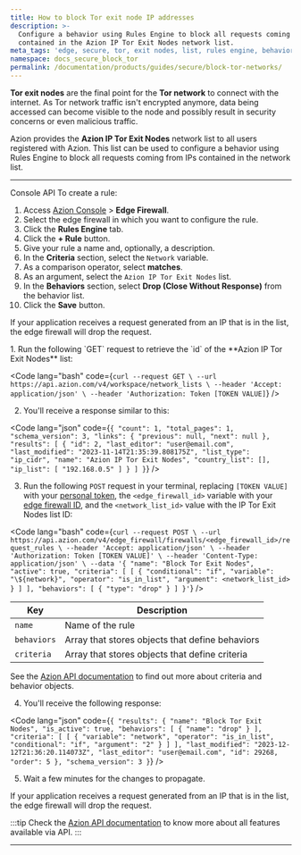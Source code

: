 ```yaml
---
title: How to block Tor exit node IP addresses
description: >-
  Configure a behavior using Rules Engine to block all requests coming from IPs
  contained in the Azion IP Tor Exit Nodes network list.
meta_tags: 'edge, secure, tor, exit nodes, list, rules engine, behavior'
namespace: docs_secure_block_tor
permalink: /documentation/products/guides/secure/block-tor-networks/
---
```




**Tor exit nodes** are the final point for the **Tor network** to connect with the internet. As Tor network traffic isn't encrypted anymore, data being accessed can become visible to the node and possibly result in security concerns or even malicious traffic.

Azion provides the **Azion IP Tor Exit Nodes** network list to all users registered with Azion. This list can be used to configure a behavior using Rules Engine to block all requests coming from IPs contained in the network list.

<LinkButton link="/en/documentation/products/secure/edge-firewall/network-layer-protection/network-lists/" label="go to Network Lists reference" severity="secondary" />

---

<Tabs client:visible>
    <Fragment slot="tab.console">Console</Fragment>
    <Fragment slot="tab.api">API</Fragment>

<Fragment slot="panel.console">
To create a rule:

1. Access [Azion Console](/en/documentation/products/guides/how-to-access-azion-console/) > **Edge Firewall**.
2. Select the edge firewall in which you want to configure the rule.
3. Click the **Rules Engine** tab.
4. Click the **+ Rule** button.
5. Give your rule a name and, optionally, a description.
6. In the **Criteria** section, select the `Network` variable.
7. As a comparison operator, select **matches**.
8. As an argument, select the `Azion IP Tor Exit Nodes` list.
9. In the **Behaviors** section, select **Drop (Close Without Response)** from the behavior list.
10. Click the **Save** button.

If your application receives a request generated from an IP that is in the list, the edge firewall will drop the request.
</Fragment>

<Fragment slot="panel.api">
1. Run the following `GET` request to retrieve the `id` of the **Azion IP Tor Exit Nodes** list:

<Code lang="bash" code={`
curl --request GET \
  --url https://api.azion.com/v4/workspace/network_lists \
  --header 'Accept: application/json' \
  --header 'Authorization: Token [TOKEN VALUE]
`} />

2. You'll receive a response similar to this:

<Code lang="json" code={`
{
  "count": 1,
  "total_pages": 1,
  "schema_version": 3,
  "links": {
    "previous": null,
    "next": null
  },
  "results": [
    {
      "id": 2,
      "last_editor": "user@email.com",
      "last_modified": "2023-11-14T21:35:39.808175Z",
      "list_type": "ip_cidr",
      "name": "Azion IP Tor Exit Nodes",
      "country_list": [],
      "ip_list": [
        "192.168.0.5"
      ]
    }
  ]
}
`} />


3. Run the following `POST` request in your terminal, replacing `[TOKEN VALUE]` with your [personal token](/en/documentation/products/guides/personal-tokens/), the `<edge_firewall_id>` variable with your [edge firewall ID](https://api.azion.com/#58376993-e0dd-4b51-9cd3-41d86122728f), and the `<network_list_id>` value with the IP Tor Exit Nodes list ID:

<Code lang="bash" code={`
curl --request POST \
  --url https://api.azion.com/v4/edge_firewall/firewalls/<edge_firewall_id>/request_rules \
  --header 'Accept: application/json' \
  --header 'Authorization: Token [TOKEN VALUE]' \
  --header 'Content-Type: application/json' \
  --data '{
    "name": "Block Tor Exit Nodes",
    "active": true,
    "criteria": [
      [
        {
          "conditional": "if",
          "variable": "\${network}",
          "operator": "is_in_list",
          "argument": <network_list_id>
        }
      ]
    ],
    "behaviors": [
      { "type": "drop" }
    ]
  }'
`} />

| Key | Description |
| --- | --- |
| `name` | Name of the rule |
| `behaviors` | Array that stores objects that define behaviors |
| `criteria` | Array that stores objects that define criteria |

See the [Azion API documentation](https://api.azion.com/#090fa5b0-3d68-4521-9a90-f4d93773f6d9) to find out more about criteria and behavior objects.

4. You'll receive the following response:

<Code lang="json" code={`
{
  "results": {
    "name": "Block Tor Exit Nodes",
    "is_active": true,
    "behaviors": [
      {
        "name": "drop"
      }
    ],
    "criteria": [
      [
        {
          "variable": "network",
          "operator": "is_in_list",
          "conditional": "if",
          "argument": "2"
        }
      ]
    ],
    "last_modified": "2023-12-12T21:36:20.114073Z",
    "last_editor": "user@email.com",
    "id": 29268,
    "order": 5
  },
  "schema_version": 3
}
`} />

5. Wait a few minutes for the changes to propagate.

If your application receives a request generated from an IP that is in the list, the edge firewall will drop the request.

:::tip
Check the [Azion API documentation](https://api.azion.com/) to know more about all features available via API.
:::
</Fragment>

</Tabs>

---

